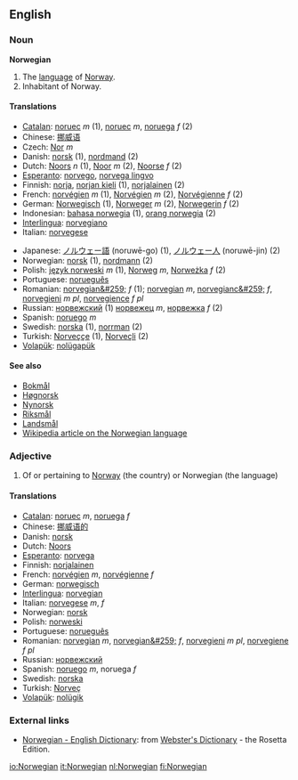 ==English==
=== Noun ===
'''Norwegian'''

# The [[language]] of [[Norway]].
# Inhabitant of Norway.

====Translations====
{{top}}
*[[Catalan]]: [[noruec]] ''m'' (1), [[noruec]] ''m'', [[noruega]] ''f'' (2)
*Chinese: [[挪威语]]
*Czech: [[Nor]] ''m''
*Danish: [[norsk]] (1), [[nordmand]] (2)
*Dutch: [[Noors]] ''n'' (1), [[Noor]] ''m'' (2), [[Noorse]] ''f'' (2)
*[[Esperanto]]: [[norvego]], [[norvega lingvo]]
*Finnish: [[norja]], [[norjan kieli]] (1), [[norjalainen]] (2)
*French: [[norvégien]] ''m'' (1), [[Norvégien]] ''m'' (2), [[Norvégienne]] ''f'' (2)
*German: [[Norwegisch]] (1), [[Norweger]] ''m'' (2), [[Norwegerin]] ''f'' (2)
*Indonesian: [[bahasa norwegia]] (1), [[orang norwegia]] (2)
*[[Interlingua]]: [[norvegiano]]
*Italian: [[norvegese]]
{{mid}}
*Japanese: [[ノルウェー語]] (noruwē-go) (1), [[ノルウェー人]] (noruwē-jin) (2)
*Norwegian: [[norsk]] (1), [[nordmann]] (2)
*Polish: [[język norweski]] ''m'' (1), [[Norweg]] ''m'', [[Norweżka]] ''f'' (2)
*Portuguese: [[norueguês]]
*Romanian: [[norvegian&#259;]] ''f'' (1); [[norvegian]] ''m'', [[norvegianc&#259;]] ''f'', [[norvegieni]] ''m pl'', [[norvegience]] ''f pl''
*Russian: [[норвежский]] (1) [[норвежец]] ''m'', [[норвежка]] ''f'' (2)
*Spanish: [[noruego]] ''m''
*Swedish: [[norska]] (1), [[norrman]] (2)
*Turkish: [[Norveççe]] (1), [[Norveçli]] (2)
*[[Volapük]]: [[nolügapük]]
{{bottom}}

====See also====
*[[Bokmål]]
*[[Høgnorsk]]
*[[Nynorsk]]
*[[Riksmål]]
*[[Landsmål]]
*[[w:Norwegian language|Wikipedia article on the Norwegian language]]

===Adjective===
# Of or pertaining to [[Norway]] (the country) or Norwegian (the language)

====Translations====
*[[Catalan]]: [[noruec]] ''m'', [[noruega]] ''f''
*Chinese: [[挪威语的]]
*Danish: [[norsk]]
*Dutch: [[Noors]]
*[[Esperanto]]: [[norvega]]
*Finnish: [[norjalainen]]
*French: [[norvégien]] ''m'', [[norvégienne]] ''f''
*German: [[norwegisch]]
*[[Interlingua]]: [[norvegian]]
*Italian: [[norvegese]] ''m'', ''f''
*Norwegian: [[norsk]]
*Polish: [[norweski]]
*Portuguese: [[norueguês]]
*Romanian: [[norvegian]] ''m'', [[norvegian&#259;]] ''f'', [[norvegieni]] ''m pl'', [[norvegiene]] ''f pl''
*Russian: [[норвежский]]
*Spanish: [[noruego]] ''m'', noruega ''f''
*Swedish: [[norska]]
*Turkish: [[Norveç]]
*[[Volapük]]: [[nolügik]]

=== External links ===
{{interwiktionary|code=no}}
*[http://www.websters-online-dictionary.org/definition/Norwegian-english/ Norwegian - English Dictionary]: from [http://www.websters-online-dictionary.org/ Webster's Dictionary] - the Rosetta Edition.

[[io:Norwegian]]
[[it:Norwegian]]
[[nl:Norwegian]]
[[fi:Norwegian]]